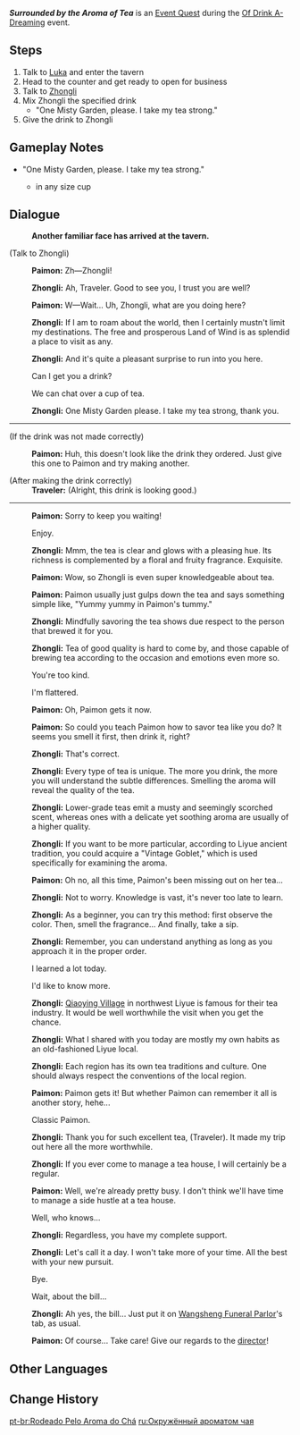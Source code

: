 {{Quest Infobox
|id            = 
|image         = Event Quest Surrounded by the Aroma of Tea.png
|type          = World
|region        = Mondstadt
|area          = Starfell Valley
|subarea       = City of Mondstadt
|event_name    = Of Drink A-Dreaming
|summary       = Zhongli stops by Angel's Share and requests some tea served by the Traveler.
|requirement   = Complete [[When They Take Off Their Armor]] and [[Fine Wine From Yesterday]]
|startLocation = [[City of Mondstadt]], [[Mondstadt]]
|next          = 
|primogems     = 30
|mora          = 20,000
|other         = 
|characters    = Paimon; Traveler; Zhongli
|voiced        = yes
}}
'''''Surrounded by the Aroma of Tea''''' is an [[Event Quest]] during the [[Of Drink A-Dreaming]] event.

==Steps==
# Talk to [[Luka]] and enter the tavern
# Head to the counter and get ready to open for business
# Talk to [[Zhongli]]
# Mix Zhongli the specified drink
#* "One Misty Garden, please. I take my tea strong."
# Give the drink to Zhongli

==Gameplay Notes==
* "One Misty Garden, please. I take my tea strong."
** {{Ingredient|Tea|4+}} in any size cup

==Dialogue==
{{Quest Description|"There seems to be a very unusual customer in the tavern..."<br />"Well, it isn't everyday that someone piques your interest. How about we go check this person out together?"<br />"Forget it... I wouldn't dare to utter a word in front of him even if I went."}}
{{Dialogue start}}
:'''Another familiar face has arrived at the tavern.'''

;(Talk to Zhongli)
:{{A|vo eqtj005 1 paimon 01.ogg}} '''Paimon:''' Zh&mdash;Zhongli!
:{{A|vo eqtj005 1 zhongli 01.ogg}} '''Zhongli:''' Ah, Traveler. Good to see you, I trust you are well?
:{{A|vo eqtj005 1 paimon 02.ogg}} '''Paimon:''' W&mdash;Wait... Uh, Zhongli, what are you doing here?
:{{A|vo eqtj005 1 zhongli 02.ogg}} '''Zhongli:''' If I am to roam about the world, then I certainly mustn't limit my destinations. The free and prosperous Land of Wind is as splendid a place to visit as any.
:{{A|vo eqtj005 1 zhongli 03.ogg}} '''Zhongli:''' And it's quite a pleasant surprise to run into you here.
:{{DIcon}} Can I get you a drink?
:{{DIcon}} We can chat over a cup of tea.
:{{A|vo eqtj005 1 zhongli 04.ogg}} '''Zhongli:''' One Misty Garden please. I take my tea strong, thank you.
----
;(If the drink was not made correctly)
:{{A|Vo eqtj002 3 paimon 01.ogg}} '''Paimon:''' Huh, this doesn't look like the drink they ordered. Just give this one to Paimon and try making another.

;(After making the drink correctly)
:'''Traveler:''' (Alright, this drink is looking good.)
----
:{{A|vo eqtj005 2 paimon 01.ogg}} '''Paimon:''' Sorry to keep you waiting!
:{{DIcon}} Enjoy.
:{{A|vo eqtj005 2 zhongli 01.ogg}} '''Zhongli:''' Mmm, the tea is clear and glows with a pleasing hue. Its richness is complemented by a floral and fruity fragrance. Exquisite.
:{{A|vo eqtj005 2 paimon 02.ogg}} '''Paimon:''' Wow, so Zhongli is even super knowledgeable about tea.
:{{A|vo eqtj005 2 paimon 03.ogg}} '''Paimon:''' Paimon usually just gulps down the tea and says something simple like, "Yummy yummy in Paimon's tummy."
:{{A|vo eqtj005 2 zhongli 02.ogg}} '''Zhongli:''' Mindfully savoring the tea shows due respect to the person that brewed it for you.
:{{A|vo eqtj005 2 zhongli 03.ogg}} '''Zhongli:''' Tea of good quality is hard to come by, and those capable of brewing tea according to the occasion and emotions even more so.
:{{DIcon}} You're too kind.
:{{DIcon}} I'm flattered.
:{{A|vo eqtj005 2 paimon 04.ogg}} '''Paimon:''' Oh, Paimon gets it now.
:{{A|vo eqtj005 2 paimon 05.ogg}} '''Paimon:''' So could you teach Paimon how to savor tea like you do? It seems you smell it first, then drink it, right?
:{{A|vo eqtj005 2 zhongli 04.ogg}} '''Zhongli:''' That's correct.
:{{A|vo eqtj005 2 zhongli 05.ogg}} '''Zhongli:''' Every type of tea is unique. The more you drink, the more you will understand the subtle differences. Smelling the aroma will reveal the quality of the tea.
:{{A|vo eqtj005 2 zhongli 06.ogg}} '''Zhongli:''' Lower-grade teas emit a musty and seemingly scorched scent, whereas ones with a delicate yet soothing aroma are usually of a higher quality.
:{{A|vo eqtj005 2 zhongli 07.ogg}} '''Zhongli:''' If you want to be more particular, according to Liyue ancient tradition, you could acquire a "Vintage Goblet," which is used specifically for examining the aroma.
:{{A|vo eqtj005 2 paimon 06.ogg}} '''Paimon:''' Oh no, all this time, Paimon's been missing out on her tea...
:{{A|vo eqtj005 2 zhongli 08.ogg}} '''Zhongli:''' Not to worry. Knowledge is vast, it's never too late to learn.
:{{A|vo eqtj005 2 zhongli 09.ogg}} '''Zhongli:''' As a beginner, you can try this method: first observe the color. Then, smell the fragrance... And finally, take a sip.
:{{A|vo eqtj005 2 zhongli 10.ogg}} '''Zhongli:''' Remember, you can understand anything as long as you approach it in the proper order.
:{{DIcon}} I learned a lot today.
:{{DIcon}} I'd like to know more.
:{{A|vo eqtj005 2 zhongli 11.ogg}} '''Zhongli:''' [[Qiaoying Village]] in northwest Liyue is famous for their tea industry. It would be well worthwhile the visit when you get the chance.
:{{A|vo eqtj005 2 zhongli 12.ogg}} '''Zhongli:''' What I shared with you today are mostly my own habits as an old-fashioned Liyue local.
:{{A|vo eqtj005 2 zhongli 13.ogg}} '''Zhongli:''' Each region has its own tea traditions and culture. One should always respect the conventions of the local region.
:{{A|vo eqtj005 2 paimon 07.ogg}} '''Paimon:''' Paimon gets it! But whether Paimon can remember it all is another story, hehe...
:{{DIcon}} Classic Paimon.
:{{A|vo eqtj005 2 zhongli 14.ogg}} '''Zhongli:''' Thank you for such excellent tea, (Traveler). It made my trip out here all the more worthwhile.
:{{A|vo eqtj005 2 zhongli 15.ogg}} '''Zhongli:''' If you ever come to manage a tea house, I will certainly be a regular.
:{{A|vo eqtj005 2 paimon 08.ogg}} '''Paimon:''' Well, we're already pretty busy. I don't think we'll have time to manage a side hustle at a tea house.
:{{DIcon}} Well, who knows...
:{{A|vo eqtj005 2 zhongli 16.ogg}} '''Zhongli:''' Regardless, you have my complete support.
:{{A|vo eqtj005 2 zhongli 17.ogg}} '''Zhongli:''' Let's call it a day. I won't take more of your time. All the best with your new pursuit.
:{{DIcon}} Bye.
:{{DIcon}} Wait, about the bill...
:{{A|vo eqtj005 2 zhongli 18.ogg}} '''Zhongli:''' Ah yes, the bill... Just put it on [[Wangsheng Funeral Parlor]]'s tab, as usual.
:{{A|vo eqtj005 2 paimon 09.ogg}} '''Paimon:''' Of course... Take care! Give our regards to the [[Hu Tao|director]]!
{{Dialogue end}}

==Other Languages==
{{Other Languages
|en      = Surrounded by the Aroma of Tea
|zhs     = 茶香氤氲间
|zhs_rm  = Chá Xiāng Yīnyūn Jiān
|zht     = 茶香氤氳間
|zht_rm  = Chá Xiāng Yīnyūn Jiān
|zh_tl   = Room With the Enshrouding Scent of Tea
|ja      = たちこめる茶の香り
|ja_rm   = Tachikomeru Cha no Kaori
|ja_tl   = Enshrouding Scent of Tea
|ko      = 자욱한 차 향기
|ko_rm   = Ja'ukan Cha Hyanggi
|ko_tl   = Thick Tea Aroma
|es      = La fragancia del té
|es_tl   = The Fragrance of Tea
|fr      = Un arôme de thé dans l'air
|fr_tl   = An Aroma of Tea in the Air
|ru      = Окружённый ароматом чая
|ru_tl   = Surrounded by the Aroma of Tea
|th      = กลิ่นชาที่หอมอบอวล
|th_rm   = Klin Cha thi Hom Op-uan
|th_tl   = Scent of Fragrant Tea
|vi      = Hương Trà Phảng Phất
|vi_tl   = 
|de      = Umgeben vom Teeduft
|de_tl   = Surrounded by Tea Aroma
|id      = Semerbak Aroma Teh
|id_tl   = Fragrant Aroma of Tea
|pt      = Rodeado Pelo Aroma do Chá
|pt_tl   = Surrounded by the Aroma of Tea
}}

==Change History==
{{Change History|2.5}}

[[pt-br:Rodeado Pelo Aroma do Chá]]
[[ru:Окружённый ароматом чая]]